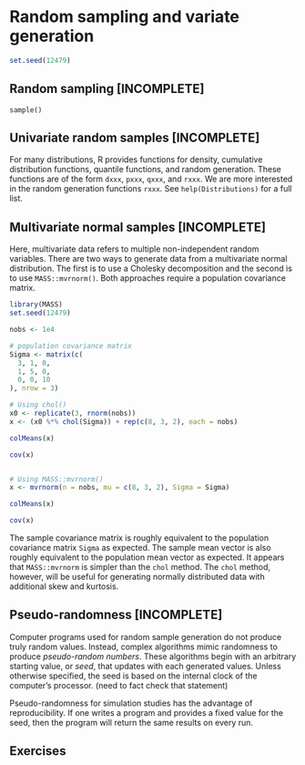 

# Random sampling and variate generation {#random}

```r
set.seed(12479)
```


## Random sampling [INCOMPLETE]

`sample()`

## Univariate random samples [INCOMPLETE]

For many distributions, R provides functions for density, cumulative distribution functions, quantile functions, and random generation. These functions are of the form `dxxx`, `pxxx`, `qxxx`, and `rxxx`. We are more interested in the random generation functions `rxxx`. See `help(Distributions)` for a full list. 



## Multivariate normal samples [INCOMPLETE]

Here, multivariate data refers to multiple non-independent random variables. There are two ways to generate data from a multivariate normal distribution. The first is to use a Cholesky decomposition and the second is to use `MASS::mvrnorm()`. Both approaches require a population covariance matrix.

```r
library(MASS)
set.seed(12479)

nobs <- 1e4

# population covariance matrix
Sigma <- matrix(c(
  3, 1, 0,
  1, 5, 0,
  0, 0, 10
), nrow = 3)

# Using chol()
x0 <- replicate(3, rnorm(nobs))
x <- (x0 %*% chol(Sigma)) + rep(c(8, 3, 2), each = nobs)

colMeans(x)

cov(x)


# Using MASS::mvrnorm()
x <- mvrnorm(n = nobs, mu = c(8, 3, 2), Sigma = Sigma)

colMeans(x)

cov(x)
```

The sample covariance matrix is roughly equivalent to the population covariance matrix `Sigma` as expected. The sample mean vector is also roughly equivalent to the population mean vector as expected. It appears that `MASS::mvrnorm` is simpler than the `chol` method. The `chol` method, however, will be useful for generating normally distributed data with additional skew and kurtosis.


## Pseudo-randomness [INCOMPLETE]

Computer programs used for random sample generation do not produce truly random values. Instead, complex algorithms mimic randomness to produce *pseudo-random numbers*. These algorithms begin with an arbitrary starting value, or *seed*, that updates with each generated values. Unless otherwise specified, the seed is based on the internal clock of the computer's processor. (need to fact check that statement)

Pseudo-randomness for simulation studies has the advantage of reproducibility. If one writes a program and provides a fixed value for the seed, then the program will return the same results on every run. 


## Exercises

